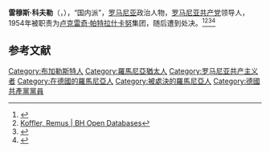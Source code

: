 '''雷穆斯·科夫勒'''（{{lang-ro|'''Remus Kofler'''}}，{{bd|1902年|？月？日|1954年|4月17日|catIdx=R}}），“国内派”，[[罗马尼亚|罗马尼亚]]政治人物，[[罗马尼亚共产党|罗马尼亚共产党]]领导人，1954年被职责为[[卢克雷奇·帕特拉什卡努|卢克雷奇·帕特拉什卡努]]集团，随后遭到处决。<ref>{{Cite web |url=https://peoplepill.com/people/remus-koffler/news/ |title=Remus Koffler: (born: 1902 - died: 1954) - Latest News |access-date=2020-09-23 |archive-date=2020-10-02 |archive-url=https://web.archive.org/web/20201002000956/https://peoplepill.com/people/remus-koffler/news/ |dead-url=no }}</ref><ref>[https://dbs.bh.org.il/luminary/koffler-remus Koffler, Remus | BH Open Databases]</ref><ref>{{Cite web |url=http://www.procesulcomunismului.com/marturii/fonduri/ioanitoiu/morminte2/docs/morminte2p_9.htm |title=Morminte fara cruce: Contributii la cronica rezistentei romanesti impotriva dictaturi comuniste |access-date=2020-09-23 |archive-date=2020-02-24 |archive-url=https://web.archive.org/web/20200224232517/http://www.procesulcomunismului.com/marturii/fonduri/ioanitoiu/morminte2/docs/morminte2p_9.htm |dead-url=no }}</ref><ref>{{Cite web |url=https://www.rferl.org/a/1342532.html |title=East European Perspectives: June 27, 2001 |access-date=2020-09-23 |archive-date=2020-07-30 |archive-url=https://web.archive.org/web/20200730155436/https://www.rferl.org/a/1342532.html |dead-url=no }}</ref>

== 参考文献 ==
{{Reflist}}

{{DEFAULTSORT:Kofler, Remus}}
[[Category:布加勒斯特人|Category:布加勒斯特人]]
[[Category:羅馬尼亞猶太人|Category:羅馬尼亞猶太人]]
[[Category:罗马尼亚共产主义者|Category:罗马尼亚共产主义者]]
[[Category:在德國的羅馬尼亞人|Category:在德國的羅馬尼亞人]]
[[Category:被處決的羅馬尼亞人|Category:被處決的羅馬尼亞人]]
[[Category:德國共產黨黨員|Category:德國共產黨黨員]]